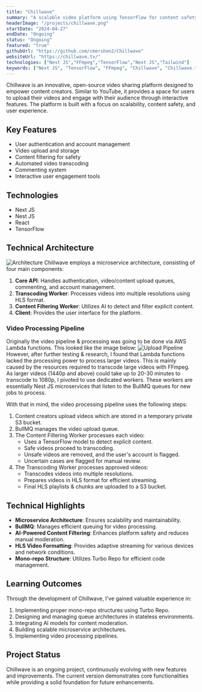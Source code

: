 ```yaml
---
title: "Chillwave"
summary: "A scalable video platform using TensorFlow for content safety. Features queued processing, multi-resolution transcoding, and interactive elements."
headerImage: "/projects/chillwave.png"
startDate: "2024-04-27"
endDate: "Ongoing"
status: "Ongoing"
featured: "true"
githubUrl: "https://github.com/cmershon2/Chillwave"
websiteUrl: "https://chillwave.tv/"
technologies: ["Nest JS","FFmpeg","TensorFlow","Next JS","Tailwind"]
keywords: ["Next JS", "TensorFlow", "FFmpeg", "Chillwave", "Chillwave.tv", "Nest JS"]
---
```

Chillwave is an innovative, open-source video sharing platform designed to empower content creators. Similar to YouTube, it provides a space for users to upload their videos and engage with their audience through interactive features. The platform is built with a focus on scalability, content safety, and user experience.

## Key Features

- User authentication and account management
- Video upload and storage
- Content filtering for safety
- Automated video transcoding
- Commenting system
- Interactive user engagement tools

## Technologies
- Next JS 
- Nest JS 
- React
- TensorFlow

## Technical Architecture
![Architecture](/projects/chillwave/chillwave-architecture.png)
Chillwave employs a microservice architecture, consisting of four main components:

1. **Core API**: Handles authentication, video/content upload queues, commenting, and account management.
2. **Transcoding Worker**: Processes videos into multiple resolutions using HLS format.
3. **Content Filtering Worker**: Utilizes AI to detect and filter explicit content.
4. **Client**: Provides the user interface for the platform.

### Video Processing Pipeline
Originally the video pipeline & processing was going to be done via AWS Lambda functions. This looked like the image below:
![Upload Pipeline](/projects/chillwave/upload-pipeline.png)
However, after further testing & research, I found that Lambda functions lacked the processing power to process larger videos. This is mainly caused by the resources required to transcode large videos with FFmpeg. As larger videos (1440p and above) could take up to 20-30 minutes to transcode to 1080p, I pivoted to use dedicated workers. These workers are essentially Nest JS microservices that listen to the BullMQ queues for new jobs to process.

With that in mind, the video processing pipeline uses the following steps:
1. Content creators upload videos which are stored in a temporary private S3 bucket.
2. BullMQ manages the video upload queue.
3. The Content Filtering Worker processes each video:
   - Uses a TensorFlow model to detect explicit content.
   - Safe videos proceed to transcoding.
   - Unsafe videos are removed, and the user's account is flagged.
   - Uncertain cases are flagged for manual review.
4. The Transcoding Worker processes approved videos:
   - Transcodes videos into multiple resolutions.
   - Prepares videos in HLS format for efficient streaming.
   - Final HLS playlists & chunks are uploaded to a S3 bucket.

## Technical Highlights

- **Microservice Architecture**: Ensures scalability and maintainability.
- **BullMQ**: Manages efficient queuing for video processing.
- **AI-Powered Content Filtering**: Enhances platform safety and reduces manual moderation.
- **HLS Video Formatting**: Provides adaptive streaming for various devices and network conditions.
- **Mono-repo Structure**: Utilizes Turbo Repo for efficient code management.

## Learning Outcomes

Through the development of Chillwave, I've gained valuable experience in:

1. Implementing proper mono-repo structures using Turbo Repo.
2. Designing and managing queue architectures in stateless environments.
3. Integrating AI models for content moderation.
4. Building scalable microservice architectures.
5. Implementing video processing pipelines.

## Project Status

Chillwave is an ongoing project, continuously evolving with new features and improvements. The current version demonstrates core functionalities while providing a solid foundation for future enhancements.